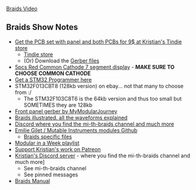 [https://www.youtube.com/watch?v=EpqNQiMcVl8 Braids Video]

== Braids Show Notes ==

* [https://www.tindie.com/products/27457/ Get the PCB set with panel and both PCBs for 9$ at Kristian's Tindie store]
** [https://www.tindie.com/stores/Sourcery/ Tindie store]
** (Or) Download the [https://sound-force.nl/?page_id=3179 Gerber files]  
* [https://www.aliexpress.us/item/2251801139870562.html?aff_fcid=3b9fa86eb0554ff29ba0a6b77c812cbd-1668328660760-01745-_DFPvQEB&tt=CPS_NORMAL&aff_fsk=_DFPvQEB&aff_platform=shareComponent-detail&sk=_DFPvQEB&aff_trace_key=3b9fa86eb0554ff29ba0a6b77c812cbd-1668328660760-01745-_DFPvQEB&terminal_id=27d42930204b4f3ca90005888e7c8cd4&afSmartRedirect=y&gatewayAdapt=glo2usa4itemAdapt&_randl_shipto=US 5pcs Red Common Cathode 7 segment display] - '''MAKE SURE TO CHOOSE COMMON CATHODE'''
* [https://www.aliexpress.us/item/3256801435312142.html?aff_fcid=19e3c157d442455d96274e2a86d0207e-1668328775090-01714-_Ddyuri3&tt=CPS_NORMAL&aff_fsk=_Ddyuri3&aff_platform=shareComponent-detail&sk=_Ddyuri3&aff_trace_key=19e3c157d442455d96274e2a86d0207e-1668328775090-01714-_Ddyuri3&terminal_id=27d42930204b4f3ca90005888e7c8cd4&afSmartRedirect=y&gatewayAdapt=glo2usa4itemAdapt&_randl_shipto=US Get a STM32 Programmer here]
* STM32F013CBT8 (128kb version) on ebay... not that many to choose from :/ 
** The STM32F103C8T6 is the 64kb version and thus too small but SOMETIMES they are 128kb
* [https://github.com/MyModularJourney/Braids Front panel gerber by MyModularJourney]
* [http://www.vo1t.com/Euro//BraidsIllustrated1.8.pdf Braids illustrated. all the waveforms explained]
* [https://discord.gg/pZtVheVCTW Discord where you find the mi-th-braids channel and much more]
* [https://github.com/pichenettes/eurorack Emilie Gilet / Mutable Instruments modules Github]
** [https://github.com/pichenettes/eurorack/tree/master/braids Braids specific files]
* [https://www.youtube.com/playlist?list=PLyE56WXw0_5Q5QGMEXWmskuhojKyRdA3T Modular in a Week playlist]
* [https://www.patreon.com/SourceryOne Support Kristian's work on Patreon]
* [https://discord.gg/pZtVheVCTW Kristian's Discord server] - where you find the mi-th-braids channel and much more]
** See mi-th-braids channel
** See pinned messages
* [https://mutable-instruments.net/modules/braids/manual/ Braids Manual]
